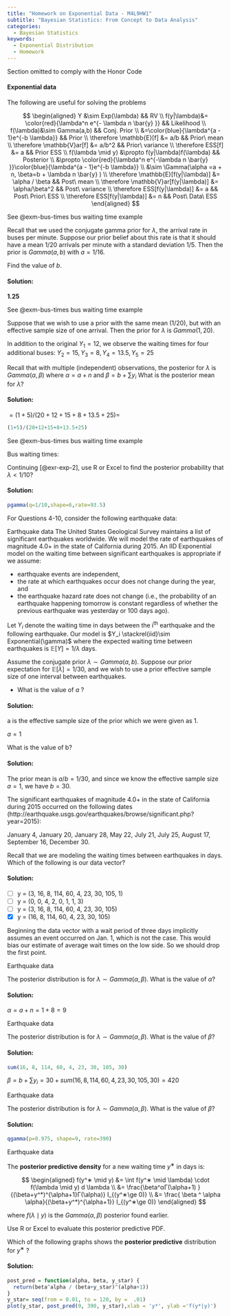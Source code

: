 ```yaml
---
title: "Homework on Exponential Data - M4L9HW1"
subtitle: "Bayesian Statistics: From Concept to Data Analysis"
categories:
  - Bayesian Statistics
keywords:
  - Exponential Distribution
  - Homework
---
```


::::: {.content-visible unless-profile="HC"}

::: {.callout-caution}
Section omitted to comply with the Honor Code
:::

:::::

::::: {.content-hidden unless-profile="HC"} 

::: {.callout-tip}
#### Exponential data

The following are useful for solving the problems

$$
\begin{aligned}
 Y  &\sim Exp(\lambda) && RV \\ 
 f(y|\lambda)&= \color{red}{\lambda^n e^{- \lambda n \bar{y} }} && Likelihood \\ 
 f(\lambda)&\sim Gamma(a,b) && Conj. Prior \\
 &=\color{blue}{\lambda^{a - 1}e^{-b \lambda}} && Prior \\
  \therefore \mathbb{E}[f] &= a/b && Prior\ mean \\ 
  \therefore \mathbb{V}ar[f] &= a/b^2 && Prior\ variance \\ 
  \therefore ESS[f] &= a && Prior ESS \\
  f(\lambda \mid y) &\propto f(y|\lambda)f(\lambda) && Posterior \\  
  &\propto \color{red}{\lambda^n e^{-\lambda n \bar{y} }}\color{blue}{\lambda^{a - 1}e^{-b \lambda}} \\ 
  &\sim \Gamma(\alpha =a + n, \beta=b + \lambda n \bar{y} ) \\ 
  \therefore \mathbb{E}[f(y|\lambda)] &= \alpha / \beta && Post\ mean \\ 
  \therefore \mathbb{V}ar[f(y|\lambda)] &= \alpha/\beta^2 && Post\ variance \\ 
  \therefore ESS[f(y|\lambda)] &= a && Post\ Prior\ ESS \\ 
  \therefore ESS[f(y|\lambda)] &= n && Post\ Data\ ESS 
 \end{aligned}
 $$
:::

::: {#exr-exp-1}
[See @exm-bus-times bus waiting time example]{.column-margin}

Recall that we used the conjugate gamma prior for $\lambda$, the arrival rate in buses per minute. Suppose our prior belief about this rate is that it should have a mean $1/20$ arrivals per minute with a standard deviation $1/5$. Then the prior is $Gamma(a,b)$ with $a=1/16$.

Find the value of $b$.
:::

::: {.solution .callout-tip collapse="true"}
#### Solution:

**1.25**
:::

::: {#exr-exp-2}
[See @exm-bus-times bus waiting time example]{.column-margin}

Suppose that we wish to use a prior with the same mean (1/20), but with an effective sample size of one arrival. Then the prior for $\lambda$ is $Gamma(1,20)$.

In addition to the original $Y_1 = 12$, we observe the waiting times for four additional buses: $Y_2 = 15, Y_3 = 8, Y_4 = 13.5, Y_5 = 25$

Recall that with multiple (independent) observations, the posterior for $\lambda$ is $Gamma(\alpha,\beta)$ where $α=a+n$ and $\beta = b + \sum y_i$ What is the posterior mean for $\lambda$?
:::

::: {.solution .callout-tip collapse="true"}
#### Solution:
$=(1+5)/(20+12+15+8+13.5+25)=$

```R
(1+5)/(20+12+15+8+13.5+25)
```
:::

::: {#exr-exp-3}
[See @exm-bus-times bus waiting time example]{.column-margin}

Bus waiting times:

Continuing [@exr-exp-2], use R or Excel to find the posterior probability that $\lambda < 1/10$?
:::

::: {.solution .callout-tip collapse="true"}
#### Solution:
```R
pgamma(q=1/10,shape=6,rate=93.5)
```
:::

For Questions 4-10, consider the following earthquake data:

::: {#exr-exp-4}
[Earthquake data]{.column-margin} The United States Geological Survey maintains a list of significant earthquakes worldwide. We will model the rate of earthquakes of magnitude 4.0+ in the state of California during 2015. An IID Exponential model on the waiting time between significant earthquakes is appropriate if we assume:

-   earthquake events are independent,
-   the rate at which earthquakes occur does not change during the year, and
-   the earthquake hazard rate does not change (i.e., the probability of an earthquake happening tomorrow is constant regardless of whether the previous earthquake was yesterday or 100 days ago).

Let $Y_i$ denote the waiting time in days between the i^th^ earthquake and the following earthquake. Our model is $Y_i \stackrel{iid}\sim Exponential(\gamma)$ where the expected waiting time between earthquakes is $\mathbb{E}[Y]=1/\lambda$ days.

Assume the conjugate prior $\lambda \sim Gamma(a,b)$. Suppose our prior expectation for $\mathbb{E}[\lambda]= 1/30$, and we wish to use a prior effective sample size of one interval between earthquakes.

-   What is the value of $a$ ?
:::

::: {.solution .callout-tip collapse="true"}
#### Solution:
a is the effective sample size of the prior which we were given as 1.

$a=1$
:::

::: {#exr-exp-5}
What is the value of b?
:::

::: {.solution .callout-tip collapse="true"}
#### Solution:
The prior mean is $a/b = 1/30$, and since we know the effective sample size $a=1$, we have $b=30$.
:::

::: {#exr-exp-6}
The significant earthquakes of magnitude 4.0+ in the state of California during 2015 occurred on the following dates (http://earthquake.usgs.gov/earthquakes/browse/significant.php?year=2015):

January 4, January 20, January 28, May 22, July 21, July 25, August 17, September 16, December 30.

Recall that we are modeling the waiting times between earthquakes in days. Which of the following is our data vector?
:::

::: {.solution .callout-tip collapse="true"}
#### Solution:
-   [ ] y = (3, 16, 8, 114, 60, 4, 23, 30, 105, 1)
-   [ ] y = (0, 0, 4, 2, 0, 1, 1, 3)
-   [ ] y = (3, 16, 8, 114, 60, 4, 23, 30, 105)
-   [x] y = (16, 8, 114, 60, 4, 23, 30, 105)

Beginning the data vector with a wait period of three days implicitly assumes an event occurred on Jan. 1, which is not the case. This would bias our estimate of average wait times on the low side. So we should drop the first point.
:::

::: {#exr-exp-7}
[Earthquake data]{.column-margin}

The posterior distribution is for $\lambda ∼ Gamma(\alpha ,\beta)$. What is the value of $\alpha$?
:::

::: {.solution .callout-tip collapse="true"}
#### Solution:
$\alpha = a + n = 1+8=9$
:::

::: {#exr-exp-8}
[Earthquake data]{.column-margin}

The posterior distribution is for $\lambda \sim Gamma(\alpha,\beta)$. What is the value of $\beta$?
:::

::: {.solution .callout-tip collapse="true"}
#### Solution:
```R
sum(16, 8, 114, 60, 4, 23, 30, 105, 30)
```

$\beta = b + \sum {y_i} = 30 + sum(16, 8, 114, 60, 4, 23, 30, 105,30)=420$
:::

::: {#exr-exp-9}
[Earthquake data]{.column-margin}

The posterior distribution is for $\lambda ∼ Gamma(\alpha,\beta)$. What is the value of $\beta$?
:::

::: {.solution .callout-tip collapse="true"}
#### Solution:
```R
qgamma(p=0.975, shape=9, rate=390)
```
:::

::: {#exr-exp-10}
[Earthquake data]{.column-margin}

The **posterior predictive density** for a new waiting time $y^∗$ in days is:

$$
\begin{aligned}
f(y^∗ \mid y) &= \int f(y^∗ \mid \lambda) \cdot f(\lambda \mid y) d \lambda \\
&= \frac{\beta^αΓ(\alpha+1) }{(\beta+y^*)^{\alpha+1}Γ(\alpha)} I_{(y^∗\ge 0)} \\
&= \frac{ \beta ^ \alpha \alpha}{(\beta+y^*)^{\alpha+1}} I_{(y^∗\ge 0)}
\end{aligned}
$$

where $f(\lambda \mid y)$ is the $Gamma(α,β)$ posterior found earlier.

Use R or Excel to evaluate this posterior predictive PDF.

Which of the following graphs shows the **posterior predictive** distribution for $y^∗$ ?
:::

::: {.solution .callout-tip collapse="true"}
#### Solution:
```R
post_pred = function(alpha, beta, y_star) {
  return(beta^alpha / (beta+y_star)^(alpha+1))
}
y_star= seq(from = 0.01, to = 120, by =  .01)
plot(y_star, post_pred(9, 390, y_star),xlab = 'y*', ylab ='f(y*|y)')
```
:::

:::::